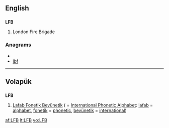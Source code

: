 ==English==
==={{initialism}}===
'''LFB'''

# London Fire Brigade

===Anagrams===
* {{alphagram|bfl}}
* [[lbf#English|lbf]]

----

==Volapük==
==={{initialism}}===
'''LFB'''

# [[Lafab Fonetik Bevünetik]] ( = [[International Phonetic Alphabet]]: [[lafab]] = [[alphabet]], [[fonetik]] = [[phonetic]], [[bevünetik]] = [[international]])

[[af:LFB]]
[[lt:LFB]]
[[vo:LFB]]